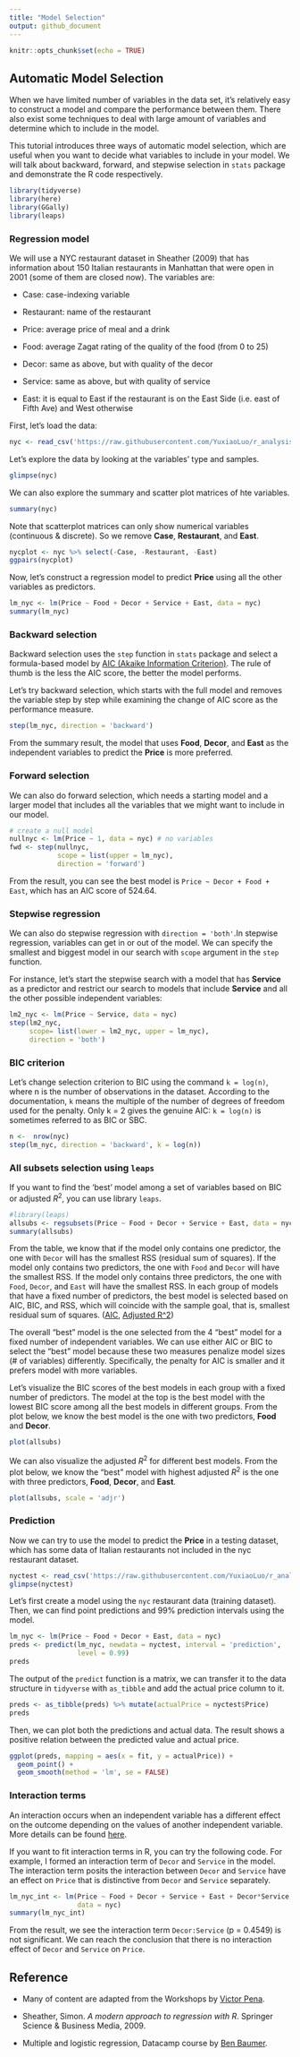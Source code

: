 ```yaml
---
title: "Model Selection"
output: github_document
---
```


```r
knitr::opts_chunk$set(echo = TRUE)
```

## Automatic Model Selection

When we have limited number of variables in the data set, it's relatively easy to construct a model and compare the performance between them. There also exist some techniques to deal with large amount of variables and determine which to include in the model.

This tutorial introduces three ways of automatic model selection, which are useful when you want to decide what variables to include in your model. We will talk about backward, forward, and stepwise selection in `stats` package and demonstrate the R code respectively. 

```r
library(tidyverse)
library(here)
library(GGally)
library(leaps)
```

### Regression model

We will use a NYC restaurant dataset in Sheather (2009) that has information about 150 Italian restaurants in Manhattan that were open in 2001 (some of them are closed now). The variables are:

- Case: case-indexing variable

- Restaurant: name of the restaurant

- Price: average price of meal and a drink

- Food: average Zagat rating of the quality of the food (from 0 to 25)

- Decor: same as above, but with quality of the decor

- Service: same as above, but with quality of service

- East: it is equal to East if the restaurant is on the East Side (i.e. east of Fifth Ave) and West otherwise

First, let's load the data:

```r
nyc <- read_csv('https://raw.githubusercontent.com/YuxiaoLuo/r_analysis_dri_2022/main/data/nyc.csv')

```

Let's explore the data by looking at the variables' type and samples.

```r
glimpse(nyc)
```

We can also explore the summary and scatter plot matrices of hte variables. 

```r
summary(nyc)
```

Note that scatterplot matrices can only show numerical variables (continuous & discrete). So we remove **Case**, **Restaurant**, and **East**.

```r
nycplot <- nyc %>% select(-Case, -Restaurant, -East)
ggpairs(nycplot)
```

Now, let's construct a regression model to predict **Price** using all the other variables as predictors. 

```r
lm_nyc <- lm(Price ~ Food + Decor + Service + East, data = nyc)
summary(lm_nyc)
```

### Backward selection

Backward selection uses the `step` function in `stats` package and select a formula-based model by [AIC (Akaike Information Criterion)](https://en.wikipedia.org/wiki/Akaike_information_criterion). The rule of thumb is the less the AIC score, the better the model performs. 

Let's try backward selection, which starts with the full model and removes the variable step by step while examining the change of AIC score as the performance measure. 

```r
step(lm_nyc, direction = 'backward')

```

From the summary result, the model that uses **Food**, **Decor**, and **East** as the independent variables to predict the **Price** is more preferred. 

### Forward selection

We can also do forward selection, which needs a starting model and a larger model that includes all the variables that we might want to include in our model. 

```r
# create a null model
nullnyc <- lm(Price ~ 1, data = nyc) # no variables
fwd <- step(nullnyc, 
            scope = list(upper = lm_nyc),
            direction = 'forward')
```

From the result, you can see the best model is `Price ~ Decor + Food + East`, which has an AIC score of 524.64. 

### Stepwise regression

We can also do stepwise regression with `direction = 'both'`.In stepwise regression, variables can get in or out of the model. We can specify the smallest and biggest model in our search with `scope` argument in the `step` function.

For instance, let's start the stepwise search with a model that has **Service** as a predictor and restrict our search to models that include **Service** and all the other possible independent variables:

```r
lm2_nyc <- lm(Price ~ Service, data = nyc)
step(lm2_nyc,
     scope= list(lower = lm2_nyc, upper = lm_nyc),
     direction = 'both')
```

### BIC criterion 

Let's change selection criterion to BIC using the command `k = log(n)`, where n is the number of observations in the dataset. According to the documentation, `k` means the multiple of the number of degrees of freedom used for the penalty. Only k = 2 gives the genuine AIC: `k = log(n)` is sometimes referred to as BIC or SBC.

```r
n <-  nrow(nyc)
step(lm_nyc, direction = 'backward', k = log(n))
```

### All subsets selection using `leaps`

If you want to find the 'best' model among a set of variables based on BIC or adjusted $R^2$, you can use library `leaps`.

```r
#library(leaps)
allsubs <- regsubsets(Price ~ Food + Decor + Service + East, data = nyc)
summary(allsubs)
```

From the table, we know that if the model only contains one predictor, the one with `Decor` will has the smallest RSS (residual sum of squares). If the model only contains two predictors, the one with `Food` and `Decor` will have the smallest RSS. If the model only contains three predictors, the one with `Food`, `Decor`, and `East` will have the smallest RSS. In each group of models that have a fixed number of predictors, the best model is selected based on AIC, BIC, and RSS, which will coincide with the sample goal, that is, smallest residual sum of squares. ([AIC](https://www.statisticshowto.com/akaikes-information-criterion/), [Adjusted R^2](https://www.statisticshowto.com/probability-and-statistics/statistics-definitions/adjusted-r2/))

The overall "best" model is the one selected from the 4 "best" model for a fixed number of independent variables. We can use either AIC or BIC to select the "best" model because these two measures penalize model sizes (# of variables) differently. Specifically, the penalty for AIC is smaller and it prefers model with more variables. 

Let's visualize the BIC scores of the best models in each group with a fixed number of predictors. The model at the top is the best model with the lowest BIC score among all the best models in different groups. From the plot below, we know the best model is the one with two predictors, **Food** and **Decor**. 

```r
plot(allsubs)
```

We can also visualize the adjusted $R^2$ for different best models. From the plot below, we know the "best" model with highest adjusted $R^2$ is the one with three predictors, **Food**, **Decor**, and **East**.

```r
plot(allsubs, scale = 'adjr')
```

### Prediction 

Now we can try to use the model to predict the **Price** in a testing dataset, which has some data of Italian restaurants not included in the nyc restaurant dataset. 

```r
nyctest <- read_csv('https://raw.githubusercontent.com/YuxiaoLuo/r_analysis_dri_2022/main/data/nyctest.csv', col_select = 3:8)
glimpse(nyctest)

```

Let's first create a model using the `nyc` restaurant data (training dataset). Then, we can find point predictions and 99% prediction intervals using the model.

```r
lm_nyc <- lm(Price ~ Food + Decor + East, data = nyc)
preds <- predict(lm_nyc, newdata = nyctest, interval = 'prediction',
                 level = 0.99)
preds
```

The output of the `predict` function is a matrix, we can transfer it to the data structure in `tidyverse` with `as_tibble` and add the actual price column to it. 

```r
preds <- as_tibble(preds) %>% mutate(actualPrice = nyctest$Price)
preds
```

Then, we can plot both the predictions and actual data. The result shows a positive relation between the predicted value and actual price. 

```r
ggplot(preds, mapping = aes(x = fit, y = actualPrice)) + 
  geom_point() + 
  geom_smooth(method = 'lm', se = FALSE)
```

### Interaction terms

An interaction occurs when an independent variable has a different
effect on the outcome depending on the values of another independent variable. More details can be found [here](https://statisticsbyjim.com/regression/interaction-effects/).

If you want to fit interaction terms in R, you can try the following code. For example, I formed an interaction term of `Decor` and `Service` in the model. The interaction term posits the interaction between `Decor` and `Service` have an effect on `Price` that is distinctive from `Decor` and `Service` separately.

```r
lm_nyc_int <- lm(Price ~ Food + Decor + Service + East + Decor*Service,
                 data = nyc)
summary(lm_nyc_int)
```

From the result, we see the interaction term `Decor:Service` (p = 0.4549) is not significant. We can reach the conclusion that there is no interaction effect of `Decor` and `Service` on `Price`. 

## Reference

- Many of content are adapted from the Workshops by [Victor Pena](https://vicpena.github.io/).

- Sheather, Simon. *A modern approach to regression with R*. Springer Science & Business Media, 2009.

- Multiple and logistic regression, Datacamp course by [Ben Baumer](https://beanumber.github.io/www/).























